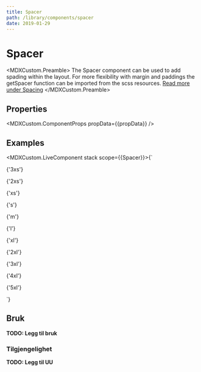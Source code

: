 ```yaml
---
title: Spacer
path: /library/components/spacer
date: 2019-01-29
---
```



# Spacer

<MDXCustom.Preamble>
  The Spacer component can be used to add spading within the layout. For more flexibility with margin and paddings the getSpacer function can be imported from the scss resources. 
  <a href="/library/scss/spacing">Read more under Spacing</a>
</MDXCustom.Preamble>

## Properties

<MDXCustom.ComponentProps propData={{propData}} />

## Examples


<MDXCustom.LiveComponent stack scope={{Spacer}}>{`
 <div style={{width: '20rem'}}>
    <p>{'3xs'}</p>
    <div style={{backgroundColor: 'lightgray', marginBottom: '0.25rem'}}>
      <Spacer size={'3xs'} />
    </div>
    <p>{'2xs'}</p>
    <div style={{backgroundColor: 'lightgray', marginBottom: '0.25rem'}}>
      <Spacer size={'2xs'} />
    </div>
    <p>{'xs'}</p>
    <div style={{backgroundColor: 'lightgray', marginBottom: '0.25rem'}}>
      <Spacer size={'xs'} />
    </div>
    <p>{'s'}</p>
    <div style={{backgroundColor: 'lightgray', marginBottom: '0.25rem'}}>
      <Spacer size={'s'} />
    </div>
    <p>{'m'}</p>
    <div style={{backgroundColor: 'lightgray', marginBottom: '0.25rem'}}>
      <Spacer size={'m'} />
    </div>
    <p>{'l'}</p>
    <div style={{backgroundColor: 'lightgray', marginBottom: '0.25rem'}}>
      <Spacer size={'l'} />
    </div>
    <p>{'xl'}</p>
    <div style={{backgroundColor: 'lightgray', marginBottom: '0.25rem'}}>
      <Spacer size={'xl'} />
    </div>
    <p>{'2xl'}</p>
    <div style={{backgroundColor: 'lightgray', marginBottom: '0.25rem'}}>
      <Spacer size={'2xl'} />
    </div>
    <p>{'3xl'}</p>
    <div style={{backgroundColor: 'lightgray', marginBottom: '0.25rem'}}>
      <Spacer size={'3xl'} />
    </div>
    <p>{'4xl'}</p>
    <div style={{backgroundColor: 'lightgray', marginBottom: '0.25rem'}}>
      <Spacer size={'4xl'} />
    </div>
    <p>{'5xl'}</p>
    <div style={{backgroundColor: 'lightgray', marginBottom: '0.25rem'}}>
      <Spacer size={'5xl'} />
    </div>
  </div>
`}</MDXCustom.LiveComponent>



## Bruk

**TODO: Legg til bruk**

### Tilgjengelighet

**TODO: Legg til UU**
